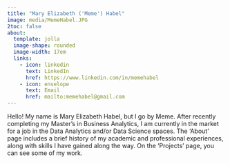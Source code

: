 ```yaml
---
title: "Mary Elizabeth ('Meme') Habel"
image: media/MemeHabel.JPG
2toc: false
about: 
  template: jolla
  image-shape: rounded
  image-width: 17em
  links:
    - icon: linkedin
      text: LinkedIn
      href: https://www.linkedin.com/in/memehabel
    - icon: envelope
      text: Email
      href: mailto:memehabel@gmail.com
---
```


Hello! My name is Mary Elizabeth Habel, but I go by Meme. After recently completing my Master's in Business Analytics, I am currently in the market for a job in the Data Analytics and/or Data Science spaces. The 'About' page includes a brief history of my academic and professional experiences, along with skills I have gained along the way. On the 'Projects' page, you can see some of my work.
